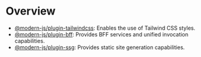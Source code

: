 # Overview

- [@modern-js/plugin-tailwindcss](/plugin/cli-plugins/plugin-tailwind): Enables the use of Tailwind CSS styles.
- [@modern-js/plugin-bff](/plugin/cli-plugins/plugin-bff): Provides BFF services and unified invocation capabilities.
- [@modern-js/plugin-ssg](/plugin/cli-plugins/plugin-ssg): Provides static site generation capabilities.